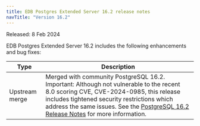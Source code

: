 ```yaml
---
title: EDB Postgres Extended Server 16.2 release notes
navTitle: "Version 16.2"
---
```


Released: 8 Feb 2024

EDB Postgres Extended Server 16.2 includes the following enhancements and bug fixes:

|      Type      |                                                                                                                                                                                 Description                                                                                                                                                                                
| -------------- | ---------------------------------------------------------------------------------------------------------------------------------------------------------------------------------------------------------------------------------------------------------------------------------------------------------------------------------------------------------------------------
| Upstream merge | Merged with community PostgreSQL 16.2. Important: Although not vulnerable to the recent 8.0 scoring CVE, CVE-2024-0985, this release includes tightened security restrictions which address the same issues. See the [PostgreSQL 16.2 Release Notes](https://www.postgresql.org/docs/16/release-16-2.html) for more information.                                                                    